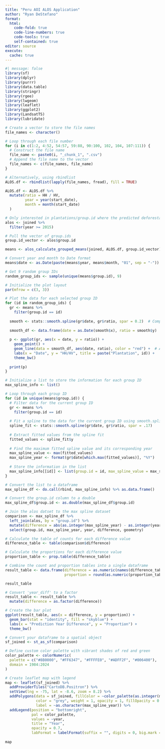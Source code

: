 ---
title: "Peru AOI ALOS Application"
author: "Ryan DeStefano"
format: 
  html:
    code-fold: true
    code-line-numbers: true
    code-tools: true
    self-contained: true
editor: source
execute: 
  cache: true
---

```{r}
#| message: false
library(sf)
library(dplyr)
library(purrr)
library(data.table)
library(stringr)
library(rgee)
library(lwgeom)
library(leaflet)
library(ggplot2)
library(LandsatTS)
library(lubridate)
```

```{r}
# Create a vector to store the file names
file_names <- character()

# Loop through each file number
for (i in c(1:2, 4:52, 54:57, 59:88, 90:100, 102, 104, 107:111)) {
  # Construct the file name
  file_name <- paste0(i, "_chunk_1", ".csv")
  # Append the file name to the vector
  file_names <- c(file_names, file_name)
}

# Alternatively, using rbindlist
ALOS.df <- rbindlist(lapply(file_names, fread), fill = TRUE)
```

```{r}
ALOS.df <- ALOS.df %>% 
  mutate(ratio = HH / HV,
         year = year(start_date),
         month = month(start_date)
  )
```

```{r}
# Only interested in plantations/group.id where the predicted deforestation year from  Landsat was 2015 or later
alos <- joined %>% 
  filter(year >= 2015)

# Pull the vector of group.ids
group.id_vector <- alos$group.id

means <- alos_calculate_grouped_means(joined, ALOS.df, group.id_vector)
```

```{r}
# Convert year and month to Date format
means$date <- as.Date(paste(means$year, means$month, "01", sep = "-"))

# Get 9 random group IDs
random_group_ids <- sample(unique(means$group.id), 9)

# Initialize the plot layout
par(mfrow = c(3, 3))

# Plot the data for each selected group ID
for (id in random_group_ids) {
  gr <- means %>% 
    filter(group.id == id)
  
  smooth <- stats::smooth.spline(gr$date, gr$ratio, spar = 0.2)  # Compute smooth spline
  
  smooth_df <- data.frame(date = as.Date(smooth$x), ratio = smooth$y)  # Convert date to Date object
  
  p <- ggplot(gr, aes(x = date, y = ratio)) +
    geom_point() +
    geom_line(data = smooth_df, aes(date, ratio), color = "red") +  # Add smooth spline to plot
    labs(x = "Date", y = "HH/HV", title = paste("Plantation", id)) +
    theme_bw()
  
  print(p)
}
```

```{r}
# Initialize a list to store the information for each group ID
max_spline_info <- list()

# Loop through each group ID
for (id in unique(means$group.id)) {
  # Filter data for the current group ID
  gr <- means %>% 
    filter(group.id == id)
  
  # Fit a spline to the data for the current group ID using smooth.spline
  spline_fit <- stats::smooth.spline(gr$date, gr$ratio, spar = .17)
  
  # Extract fitted values from the spline fit
  fitted_values <- spline_fit$y 
  
  # Find the maximum fitted spline value and its corresponding year
  max_spline_value <- max(fitted_values)
  max_spline_year <- format(gr$date[which.max(fitted_values)], "%Y")
  
  # Store the information in the list
  max_spline_info[[id]] <- list(group.id = id, max_spline_value = max_spline_value, max_spline_year = max_spline_year)
}

# Convert the list to a dataframe
max_spline_df <- do.call(rbind, max_spline_info) %>% as.data.frame()

# Convert the group.id column to a double
max_spline_df$group.id <- as.double(max_spline_df$group.id)

# Join the alos datset to the max spline dataset
comparison <- max_spline_df %>% 
  left_join(alos, by = "group.id") %>% 
  mutate(difference = abs(as.integer(max_spline_year) - as.integer(year))) %>% 
  select(group.id, max_spline_year, year, difference, geometry)

# Calculate the table of counts for each difference value
difference_table <- table(comparison$difference)

# Calculate the proportions for each difference value
proportion_table <- prop.table(difference_table)

# Combine the count and proportion tables into a single dataframe
result_table <- data.frame(difference = as.numeric(names(difference_table)),
                           proportion = round(as.numeric(proportion_table), 4))

result_table

# Convert 'year_diff' to a factor
result_table <- result_table %>% 
  mutate(difference = as.factor(difference))

# Create the bar plot
ggplot(result_table, aes(x = difference, y = proportion)) +
  geom_bar(stat = "identity", fill = "skyblue") +
  labs(x = "Prediction Year Difference", y = "Proportion") +
  theme_bw()
```

```{r}
# Convert your dataframe to a spatial object
sf_joined <- st_as_sf(comparison)

# Define custom color palette with vibrant shades of red and green
color_palette <- colorNumeric(
  palette = c("#8B0000", "#FF6347", "#FFFFE0", "#ADFF2F", "#006400"),
  domain = 1984:2024
)

# Create leaflet map with legend
map <- leaflet(sf_joined) %>%
  addProviderTiles("CartoDB.Positron") %>%
  setView(lng = -75, lat = -8.6, zoom = 8.2) %>%
  addPolygons(data = sf_joined, fillColor = ~color_palette(as.integer(max_spline_year)), 
              color = "grey", weight = 1, opacity = 1, fillOpacity = 0.7,
              label = ~as.character(max_spline_year)) %>%
  addLegend(position = "bottomright", 
            pal = color_palette, 
            values = ~year,
            title = "Year",
            opacity = 0.7,
            labFormat = labelFormat(suffix = "", digits = 0, big.mark = ""))
            
map
```


